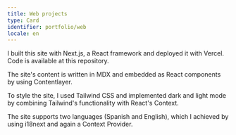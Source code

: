 ```yaml
---
title: Web projects
type: Card
identifier: portfolio/web
locale: en
---
```


I built this site with
<CustomLink href="https://nextjs.org/">Next.js</CustomLink>, a
<CustomLink href="https://reactjs.org/">React</CustomLink> framework and deployed it with
<CustomLink href="https://vercel.com/about/">Vercel</CustomLink>. Code is available at
<CustomLink href="https://github.com/tjcocucci/tadeojcocucci-vercel-app/">this repository</CustomLink>.

The site's content is written in <CustomLink href="https://mdxjs.com/">MDX</CustomLink> and embedded as React components by using <CustomLink href="https://contentlayer.dev/">Contentlayer</CustomLink>.

To style the site, I used <CustomLink href="https://tailwindcss.com/">Tailwind CSS</CustomLink> and implemented dark and light mode by combining Tailwind's functionality with React's Context.

The site supports two languages (Spanish and English), which I achieved by using <CustomLink href="https://www.i18next.com/">i18next</CustomLink> and again a Context Provider.
